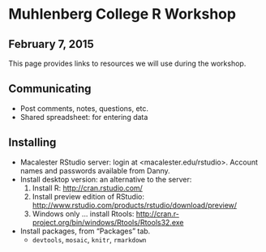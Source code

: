 # Muhlenberg College R Workshop

## February 7, 2015

This page provides links to resources we will use during the workshop.


## Communicating

* Post comments, notes, questions, etc.
* Shared spreadsheet: for entering data

## Installing 

* Macalester RStudio server: login at <macalester.edu/rstudio>.  Account names and passwords available from Danny. 
* Install desktop version: an alternative to the server:
    1. Install R: <http://cran.rstudio.com/>
    2. Install preview edition of RStudio: <http://www.rstudio.com/products/rstudio/download/preview/>
    3. Windows only ... install Rtools: <http://cran.r-project.org/bin/windows/Rtools/Rtools32.exe>
* Install packages, from "Packages" tab.
    * `devtools`, `mosaic`, `knitr`, `rmarkdown`








